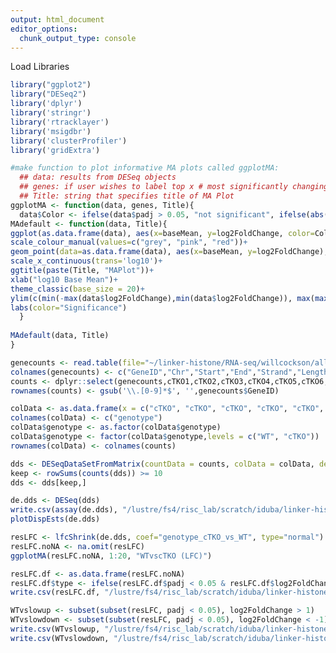 ```yaml
---
output: html_document
editor_options: 
  chunk_output_type: console
---
```

Load Libraries
```r
library("ggplot2")
library("DESeq2")
library('dplyr')
library('stringr')
library('rtracklayer')
library('msigdbr')
library('clusterProfiler')
library('gridExtra')
```
 
```r
#make function to plot informative MA plots called ggplotMA: 
  ## data: results from DESeq objects
  ## genes: if user wishes to label top x # most significantly changing genes, can specify number 1:x
  ## Title: string that specifies title of MA Plot
ggplotMA <- function(data, genes, Title){
  data$Color <- ifelse(data$padj > 0.05, "not significant", ifelse(abs(data$log2FoldChange) > 1, "padj < 0.05 & LFC > 1", "padj < 0.05"))
MAdefault <- function(data, Title){
ggplot(as.data.frame(data), aes(x=baseMean, y=log2FoldChange, color=Color))+
scale_colour_manual(values=c("grey", "pink", "red"))+
geom_point(data=as.data.frame(data), aes(x=baseMean, y=log2FoldChange), size=0.2)+ 
scale_x_continuous(trans='log10')+
ggtitle(paste(Title, "MAPlot"))+
xlab("log10 Base Mean")+
theme_classic(base_size = 20)+
ylim(c(min(-max(data$log2FoldChange),min(data$log2FoldChange)), max(max(data$log2FoldChange),-min(data$log2FoldChange))))+ #centers y axis around 0
labs(color="Significance")
  }
  
MAdefault(data, Title) 
}
``` 
 
```r
genecounts <- read.table(file="~/linker-histone/RNA-seq/willcockson/all-genefeaturecounts.txt", header = TRUE)
colnames(genecounts) <- c("GeneID","Chr","Start","End","Strand","Length","cTKO1","cTKO2","cTKO3","cTKO4","cTKO5","cTKO6","WT1","WT2","WT3","WT4","WT5","WT6")
counts <- dplyr::select(genecounts,cTKO1,cTKO2,cTKO3,cTKO4,cTKO5,cTKO6,WT1,WT2,WT3,WT4,WT5,WT6)
rownames(counts) <- gsub('\\.[0-9]*$', '',genecounts$GeneID)

colData <- as.data.frame(x = c("cTKO", "cTKO", "cTKO", "cTKO", "cTKO", "cTKO", "WT", "WT", "WT", "WT", "WT", "WT"))
colnames(colData) <- c("genotype")
colData$genotype <- as.factor(colData$genotype)
colData$genotype <- factor(colData$genotype,levels = c("WT", "cTKO"))
rownames(colData) <- colnames(counts)

dds <- DESeqDataSetFromMatrix(countData = counts, colData = colData, design = ~genotype)
keep <- rowSums(counts(dds)) >= 10
dds <- dds[keep,]

de.dds <- DESeq(dds)
write.csv(assay(de.dds), "/lustre/fs4/risc_lab/scratch/iduba/linker-histone/RNA-seq/willcockson/DESeq2_results/dds_raw_counts_matrix-noctrl.csv")
plotDispEsts(de.dds)

resLFC <- lfcShrink(de.dds, coef="genotype_cTKO_vs_WT", type="normal")
resLFC.noNA <- na.omit(resLFC)
ggplotMA(resLFC.noNA, 1:20, "WTvscTKO (LFC)")

resLFC.df <- as.data.frame(resLFC.noNA)
resLFC.df$type <- ifelse(resLFC.df$padj < 0.05 & resLFC.df$log2FoldChange > 1, "Up", ifelse(resLFC.df$padj < 0.05 & resLFC.df$log2FoldChange < -1, "Down", "Not significant"))
write.csv(resLFC.df, "/lustre/fs4/risc_lab/scratch/iduba/linker-histone/RNA-seq/willcockson/DESeq2_results/WTvscTKO-noctrl.csv")

WTvslowup <- subset(subset(resLFC, padj < 0.05), log2FoldChange > 1)
WTvslowdown <- subset(subset(resLFC, padj < 0.05), log2FoldChange < -1)
write.csv(WTvslowup, "/lustre/fs4/risc_lab/scratch/iduba/linker-histone/RNA-seq/willcockson/DESeq2_results/WTvscTKOup-noctrl.csv")
write.csv(WTvslowdown, "/lustre/fs4/risc_lab/scratch/iduba/linker-histone/RNA-seq/willcockson/DESeq2_results/WTvscTKOdown-noctrl.csv")
```
